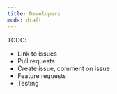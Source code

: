 ```yaml
---
title: Developers
mode: draft
---
```


TODO: 

- Link to issues
- Pull requests
- Create issue, comment on issue
- Feature requests
- Testing
